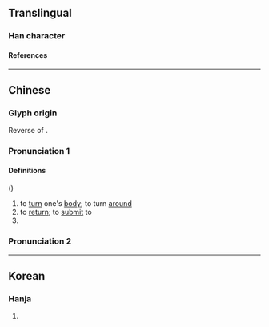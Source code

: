 {{character info}}
==Translingual==

===Han character===
{{Han char|rn=4|rad=丿|as=05|sn=6|four=|canj=HSMS|ids=⿸𠂆⿱彐𠃌}}

====References====
{{Han ref|kx=0083.011|hdz=10038.080|uh=3406}}

----

==Chinese==
{{zh-forms}}

===Glyph origin===
Reverse of {{zh-l|*身}}.

===Pronunciation 1===
{{zh-pron
|m=yǐn
|c=zaan2
|mc=2
|oc=
|ma=
|cat=v
}}

====Definitions====
{{zh-hanzi}} ({{zh-hg}})

# to [[turn]] one's [[body]]; to turn [[around]]
# to [[return]]; to [[submit]] to
# {{zh-alt-form|隱}}

===Pronunciation 2===
{{zh-see|依|hv}}

----

==Korean==

===Hanja===
{{ko-hanja|돌아오다|돌아올|은}}

# {{rfdef|ko|sort=丿05}}